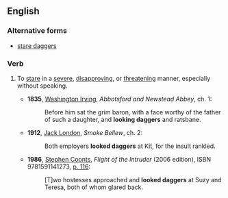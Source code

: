 ==English==

===Alternative forms===
* [[stare daggers]]

===Verb===
{{infl|en|verb|head=[[to]] [[look]] [[daggers]]}}

# {{idiomatic|often|followed by {{term|at}}}} To [[stare]] in a [[severe]], [[disapprove|disapproving]], or [[threaten]]ing manner, especially without speaking.
#* '''1835''', [[w:Washington Irving|Washington Irving]], ''Abbotsford and Newstead Abbey'', ch. 1:
#*: Before him sat the grim baron, with a face worthy of the father of such a daughter, and '''looking daggers''' and ratsbane.
#* '''1912''', [[w:Jack London|Jack London]], ''Smoke Bellew'', ch. 2:
#*: Both employers '''looked daggers''' at Kit, for the insult rankled.
#* '''1986''', [[w:Stephen Coonts|Stephen Coonts]], ''Flight of the Intruder'' (2006 edition), ISBN 9781591141273, [http://books.google.ca/books?id=nJN-_hA_wqgC&dq=%22looked+daggers+at%22+subject%3A%22fiction%22&q=%22looked+daggers+at%22#v=snippet&q=%22looked%20daggers%20at%22&f=false p. 116]:
#*: [T]wo hostesses approached and '''looked daggers''' at Suzy and Teresa, both of whom glared back.